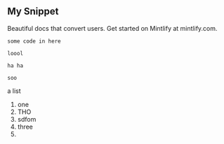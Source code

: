 ## My Snippet

<Info>Beautiful docs that convert users. Get started on Mintlify at mintlify.com.</Info>

```
some code in here

loool

ha ha

soo
```

a list

1. one 
2. THO
3. sdfom
4. three
5. 

 